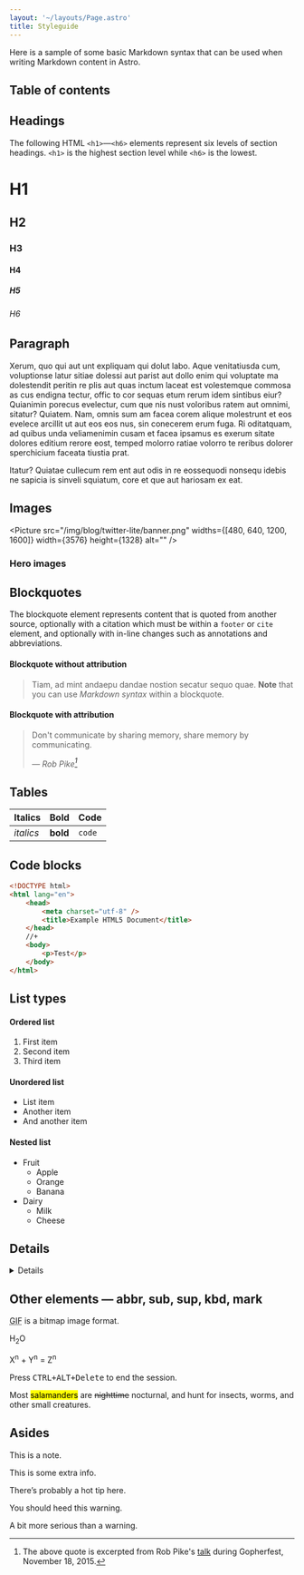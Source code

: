 ```yaml
---
layout: '~/layouts/Page.astro'
title: Styleguide
---
```



<PageInfo file="/src/pages/styleguide.mdx" pubDate="2022-10-11" />

Here is a sample of some basic Markdown syntax that can be used when writing Markdown content in Astro.

<aside
	class="prose-base mx-4 mb-4 max-w-[50%] rounded-xl bg-slate-200 px-4 py-1 text-slate-900 dark:bg-slate-800 sm:float-right sm:ml-8 sm:mr-0 md:-mr-32"
	aria-labelledby="toc"
>
	<h2 id="toc" class="!mt-4">
		Table of contents
	</h2>
	<TocList
		headings={[
			{ text: 'Headings', slug: 'headings', depth: 0 },
			{ text: 'Paragraph', slug: 'paragraph', depth: 0 },
			{ text: 'Images', slug: 'images', depth: 0 },
			{ text: 'Blockquotes', slug: 'blockquotes', depth: 0 },
			{ text: 'Tables', slug: 'tables', depth: 0 },
			{ text: 'Code blocks', slug: 'code-blocks', depth: 0 },
			{ text: 'List Types', slug: 'list-types', depth: 0 },
			{ text: 'Other elements', slug: 'other-elements--abbr-sub-sup-kbd-mark', depth: 0 },
			{ text: 'Asides', slug: 'asides', depth: 0 },
		]}
	/>
</aside>

## Headings

The following HTML `<h1>`—`<h6>` elements represent six levels of section headings. `<h1>` is the highest section level while `<h6>` is the lowest.

# H1

## H2

### H3

#### H4

##### H5

###### H6

## Paragraph

Xerum, quo qui aut unt expliquam qui dolut labo. Aque venitatiusda cum, voluptionse latur sitiae dolessi aut parist aut dollo enim qui voluptate ma dolestendit peritin re plis aut quas inctum laceat est volestemque commosa as cus endigna tectur, offic to cor sequas etum rerum idem sintibus eiur? Quianimin porecus evelectur, cum que nis nust voloribus ratem aut omnimi, sitatur? Quiatem. Nam, omnis sum am facea corem alique molestrunt et eos evelece arcillit ut aut eos eos nus, sin conecerem erum fuga. Ri oditatquam, ad quibus unda veliamenimin cusam et facea ipsamus es exerum sitate dolores editium rerore eost, temped molorro ratiae volorro te reribus dolorer sperchicium faceata tiustia prat.

Itatur? Quiatae cullecum rem ent aut odis in re eossequodi nonsequ idebis ne sapicia is sinveli squiatum, core et que aut hariosam ex eat.

## Images

<Picture src="/img/blog/twitter-lite/banner.png" widths={[480, 640, 1200, 1600]} width={3576} height={1328} alt="" />

### Hero images

<div class="lg:bustout">
	<Picture
		src="/img/blog/twitter-lite/banner.png"
		class="!mt-0 w-full max-w-none"
		widths={[480, 640, 1200, 1600]}
		width={3576}
		height={1328}
		alt=""
	/>
</div>

## Blockquotes

The blockquote element represents content that is quoted from another source, optionally with a citation which must be within a `footer` or `cite` element, and optionally with in-line changes such as annotations and abbreviations.

#### Blockquote without attribution

> Tiam, ad mint andaepu dandae nostion secatur sequo quae.
> **Note** that you can use _Markdown syntax_ within a blockquote.

#### Blockquote with attribution

> Don't communicate by sharing memory, share memory by communicating.
>
> — <cite>Rob Pike[^1]</cite>

[^1]: The above quote is excerpted from Rob Pike's [talk](https://www.youtube.com/watch?v=PAAkCSZUG1c) during Gopherfest, November 18, 2015.

## Tables

| Italics   | Bold     | Code   |
| --------- | -------- | ------ |
| _italics_ | **bold** | `code` |

## Code blocks

```html title="tacos.html" showLineNumbers {3-6} /charset/ /Test/
<!DOCTYPE html>
<html lang="en">
	<head>
		<meta charset="utf-8" />
		<title>Example HTML5 Document</title>
	</head>
	//+
	<body>
		<p>Test</p>
	</body>
</html>
```

## List types

#### Ordered list

1. First item
2. Second item
3. Third item

#### Unordered list

- List item
- Another item
- And another item

#### Nested list

- Fruit
  - Apple
  - Orange
  - Banana
- Dairy
  - Milk
  - Cheese

## Details

<Details title="This is the summary">

Here's some other content.

</Details>

## Other elements — abbr, sub, sup, kbd, mark

<abbr title="Graphics Interchange Format">GIF</abbr> is a bitmap image format.

H<sub>2</sub>O

X<sup>n</sup> + Y<sup>n</sup> = Z<sup>n</sup>

Press <kbd><kbd>CTRL</kbd>+<kbd>ALT</kbd>+<kbd>Delete</kbd></kbd> to end the session.

Most <mark>salamanders</mark> are <del>nighttime</del> nocturnal, and hunt for insects, worms, and other small creatures.

## Asides

<Aside type="note">

This is a note.

</Aside>

<Aside type="info">

This is some extra info.

</Aside>

<Aside type="tip">

There’s probably a hot tip here.

</Aside>

<Aside type="warning">

You should heed this warning.

</Aside>

<Aside type="danger">

A bit more serious than a warning.

</Aside>
